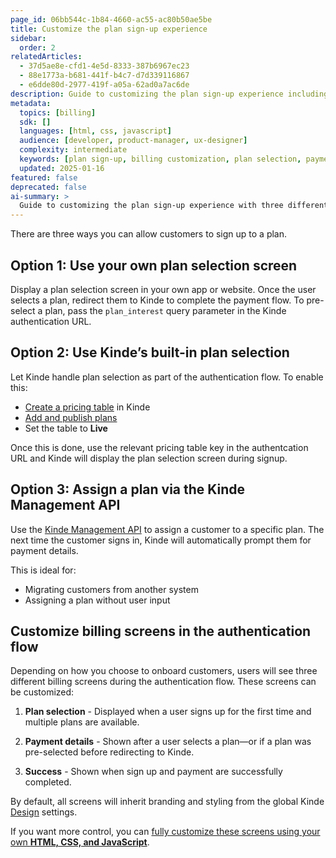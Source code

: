 ```yaml
---
page_id: 06bb544c-1b84-4660-ac55-ac80b50ae5be
title: Customize the plan sign-up experience
sidebar:
  order: 2
relatedArticles:
  - 37d5ae8e-cfd1-4e5d-8333-387b6967ec23
  - 88e1773a-b681-441f-b4c7-d7d339116867
  - e6dde80d-2977-419f-a05a-62ad0a7ac6de
description: Guide to customizing the plan sign-up experience including three different approaches and billing screen customization options.
metadata:
  topics: [billing]
  sdk: []
  languages: [html, css, javascript]
  audience: [developer, product-manager, ux-designer]
  complexity: intermediate
  keywords: [plan sign-up, billing customization, plan selection, payment flow, billing screens, HTML CSS customization]
  updated: 2025-01-16
featured: false
deprecated: false
ai-summary: >
  Guide to customizing the plan sign-up experience with three different approaches and billing screen customization.
---
```


There are three ways you can allow customers to sign up to a plan.

## Option 1: Use your own plan selection screen

Display a plan selection screen in your own app or website. Once the user selects a plan, redirect them to Kinde to complete the payment flow.
To pre-select a plan, pass the `plan_interest` query parameter in the Kinde authentication URL.

## Option 2: Use Kinde’s built-in plan selection

Let Kinde handle plan selection as part of the authentication flow. To enable this:

- [Create a pricing table](/billing/billing-user-experience/plan-selection/) in Kinde
- [Add and publish plans](/billing/manage-plans/create-plans/)
- Set the table to **Live**

Once this is done, use the relevant pricing table key in the authentcation URL and Kinde will display the plan selection screen during signup.

## Option 3: Assign a plan via the Kinde Management API

Use the [Kinde Management API](https://docs.kinde.com/kinde-apis/management/#tag/billing-agreements/get/api/v1/billing/agreements) to assign a customer to a specific plan.
The next time the customer signs in, Kinde will automatically prompt them for payment details.

This is ideal for:

- Migrating customers from another system
- Assigning a plan without user input

## Customize billing screens in the authentication flow

Depending on how you choose to onboard customers, users will see three different billing screens during the authentication flow. These screens can be customized:

1. **Plan selection** - Displayed when a user signs up for the first time and multiple plans are available.

2. **Payment details** - Shown after a user selects a plan—or if a plan was pre-selected before redirecting to Kinde.

3. **Success** - Shown when sign up and payment are successfully completed.

By default, all screens will inherit branding and styling from the global Kinde [Design](/design/brand/global-brand-defaults/) settings.

If you want more control, you can [fully customize these screens using your own **HTML, CSS, and JavaScript**](/design/customize-with-code/customize-with-css-html/).
